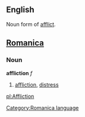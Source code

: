 {{rfc}}
==English==
Noun form of [[afflict]].

==[[Romanica]]==
[[Category:Romanica language]]
===Noun===
<b>affliction</b> ''f''
#[[affliction]], [[distress]]

[[pl:Affliction]]
